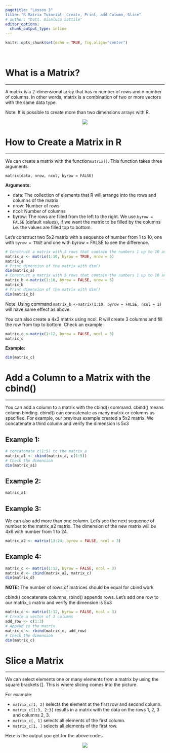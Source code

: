 ```yaml
---
pagetitle: "Lesson 3"
title: "R Matrix Tutorial: Create, Print, add Column, Slice"
# author: "Dott. Gianluca Sottile"
editor_options: 
  chunk_output_type: inline
---
```


```r
knitr::opts_chunk$set(echo = TRUE, fig.align="center")
```

<br>

# What is a Matrix?
***
A matrix is a 2-dimensional array that has m number of rows and n number of columns. In other words, matrix is a combination of two or more vectors with the same data type.

Note: It is possible to create more than two dimensions arrays with R.

<p align="center">
![](imgblock3/img1.png)
</p>

# How to Create a Matrix in R
***
We can create a matrix with the function`matrix()`. This function takes three arguments:

```
matrix(data, nrow, ncol, byrow = FALSE)
```

__Arguments:__

+ data: The collection of elements that R will arrange into the rows and columns of the matrix
+ nrow: Number of rows 
+ ncol: Number of columns 
+ byrow: The rows are filled from the left to the right. We use `byrow = FALSE` (default values), if we want the matrix to be filled by the columns i.e. the values are filled top to bottom.

Let's construct two 5x2 matrix with a sequence of number from 1 to 10, one with `byrow = TRUE` and one with byrow = FALSE to see the difference.

```r
# Construct a matrix with 5 rows that contain the numbers 1 up to 10 and byrow =  TRUE 
matrix_a <- matrix(1:10, byrow = TRUE, nrow = 5)
matrix_a
# Print dimension of the matrix with dim()
dim(matrix_a)
# Construct a matrix with 5 rows that contain the numbers 1 up to 10 and byrow = FALSE
matrix_b <-matrix(1:10, byrow = FALSE, nrow = 5)
matrix_b
# Print dimension of the matrix with dim()
dim(matrix_b)
```

Note: Using command `matrix_b <-matrix(1:10, byrow = FALSE, ncol = 2)` will have same effect as above.

You can also create a 4x3 matrix using ncol. R will create 3 columns and fill the row from top to bottom. Check an example

```r
matrix_c <-matrix(1:12, byrow = FALSE, ncol = 3)
matrix_c
```

__Example:__

```r
dim(matrix_c)
```

# Add a Column to a Matrix with the cbind() {#buttons .tabset .tabset-fade .tabset-pills}
***
You can add a column to a matrix with the cbind() command. cbind() means column binding. cbind() can concatenate as many matrix or columns as specified. For example, our previous example created a 5x2 matrix. We concatenate a third column and verify the dimension is 5x3

## Example 1:
```r
# concatenate c(1:5) to the matrix_a
matrix_a1 <- cbind(matrix_a, c(1:5))
# Check the dimension
dim(matrix_a1)
```

## Example 2:
```r
matrix_a1
```

## Example 3:
We can also add more than one column. Let's see the next sequence of number to the matrix_a2 matrix. The dimension of the new matrix will be 4x6 with number from 1 to 24.

```r
matrix_a2 <- matrix(13:24, byrow = FALSE, ncol = 3)
```

## Example 4:
```r
matrix_c <- matrix(1:12, byrow = FALSE, ncol = 3)		
matrix_d <- cbind(matrix_a2, matrix_c)
dim(matrix_d)
```

__NOTE:__ The number of rows of matrices should be equal for cbind work

cbind() concatenate columns, rbind() appends rows. Let's add one row to our matrix_c matrix and verify the dimension is 5x3

```r
matrix_c <- matrix(1:12, byrow = FALSE, ncol = 3)
# Create a vector of 3 columns
add_row <- c(1:3)
# Append to the matrix
matrix_c <- rbind(matrix_c, add_row)
# Check the dimension
dim(matrix_c)
```

# Slice a Matrix
***
We can select elements one or many elements from a matrix by using the square brackets []. This is where slicing comes into the picture.

For example:

+ `matrix_c[1, 2]` selects the element at the first row and second column.
+ `matrix_c[1:3, 2:3]` results in a matrix with the data on the rows 1, 2, 3 and columns 2, 3.
+ `matrix_c[, 1]` selects all elements of the first column.
+ `matrix_c[1, ]` selects all elements of the first row.

Here is the output you get for the above codes

<p align="center">
![](imgblock3/img2.png)
</p>
